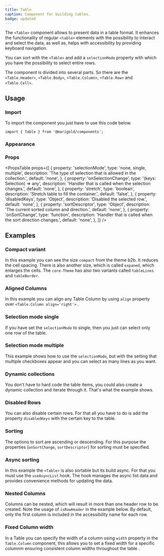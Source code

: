 ```yaml
---
title: Table
caption: Component for building tables.
badge: updated
---
```


The `<Table>` component allows to present data in a table format. It enhances the functionality of regular `<table>` elements with the possibility to interact and select the data, as well as, helps with accessibility by providing keyboard navigation.

You can sort with the `<Table>` and add a `selectionMode` property with which you have the possibility to select entire rows.

The component is divided into several parts. So there are the `<Table.Header>`, `<Table.Body>`, `<Table.Column>`, `<Table.Row>` and `<Table.Cell>`.

## Usage

### Import

To import the component you just have to use this code below.

```tsx
import { Table } from '@marigold/components';
```

### Appearance

<AppearanceTable component={title} />

### Props

<PropsTable
  props={[
    {
      property: 'selectionMode',
      type: 'none, single, multiple',
      description: 'The type of selection that is allowed in the collection.',
      default: 'none',
    },
    {
      property: 'onSelectionChange',
      type: '(keys: Selection) => any',
      description: 'Handler that is called when the selection changes.',
      default: 'none',
    },
    {
      property: 'stretch',
      type: 'boolean',
      description: 'Stretch table to fill the container.',
      default: 'false',
    },
    {
      property: 'disabledKeys',
      type: 'Object',
      description: 'Disabled the selected row.',
      default: 'none',
    },
    {
      property: 'sortDescriptor',
      type: 'Object',
      description: 'The current sorted column and direction.',
      default: 'none',
    },
    {
      property: 'onSortChange',
      type: 'function',
      description: 'Handler that is called when the sort direction changes.',
      default: 'none',
    },
  ]}
/>

## Examples

### Compact variant

In this example you can see the size `compact` from the theme b2b. It reduces the cell spacing. There is also another size, which is called `expaned`, which enlarges the cells.
The `core-Theme` has also two variants called `tableLines` and `tableBorder`.

<ComponentDemo file="./table-compact.demo.tsx" />

### Aligned Columns

In this example you can align any Table Column by using `align` property over `<Table.Column align='right'>` .

<ComponentDemo file="./table-aligned.demo.tsx" />

### Selection mode single

If you have set the `selectionMode` to single, then you just can select only one row of the table.

<ComponentDemo file="./table-single-mode.demo.tsx" />

### Selection mode multiple

This example shows how to use the `selectionMode`, but with the setting that multiple checkboxes appear and you can select as many lines as you want.

<ComponentDemo file="./table-multi-mode.demo.tsx" />

### Dynamic collections

You don't have to hard code the table items, you could also create a dynamic collection and iterate through it. That's what the example shows.

<ComponentDemo file="./table-dynamic.demo.tsx" />

### Disabled Rows

You can also disable certain rows. For that all you have to do is add the property `disabledKeys` with the certain key to the table.

<ComponentDemo file="./table-disabled.demo.tsx" />

### Sorting

The options to sort are ascending or descending. For this purpose the properties (`onSortChange`, `sortDescriptor`) for sorting must be specified.

<ComponentDemo file="./table-sorting.demo.tsx" />

### Async sorting

In this example the `<Table>` is also sortable but its build async. For that you must use the `useAsyncList` hook. The hook manages the async list data and provides convenience methods for updating the data.

<ComponentDemo file="./table-async.demo.tsx" />

### Nested Columns

Columns can be nested, which will result in more than one header row to be created. Note the usage of `isRowHeader` in the example below. By default, only the first column is included in the accessibility name for each row.

<ComponentDemo file="./table-nested.demo.tsx" />

### Fixed Column width

In a Table you can specify the width of a column using `width` property in the `Table.Column` component, this allows you to set a fixed width for a specific columnm ensuring consistent column widths throughout the table .

<ComponentDemo file="./table-column-width.demo.tsx" />
